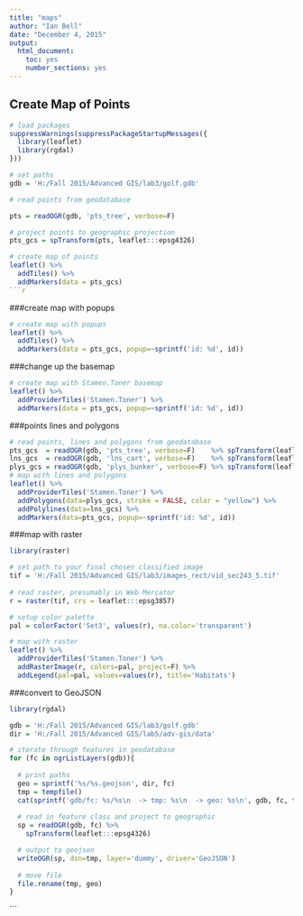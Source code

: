 ```yaml
---
title: "maps"
author: "Ian Bell"
date: "December 4, 2015"
output:
  html_document:
    toc: yes
    number_sections: yes
---
```


## Create Map of Points
```r
# load packages
suppressWarnings(suppressPackageStartupMessages({
  library(leaflet)
  library(rgdal)
}))

# set paths
gdb = 'H:/Fall 2015/Advanced GIS/lab3/golf.gdb'

# read points from geodatabase

pts = readOGR(gdb, 'pts_tree', verbose=F)

# project points to geographic projection
pts_gcs = spTransform(pts, leaflet:::epsg4326)

# create map of points
leaflet() %>%
  addTiles() %>%
  addMarkers(data = pts_gcs)
```r

```
###create map with popups
```r
# create map with popups
leaflet() %>%
  addTiles() %>%
  addMarkers(data = pts_gcs, popup=~sprintf('id: %d', id)) 
```
###change up the basemap
```r
# create map with Stamen.Toner basemap
leaflet() %>%  
  addProviderTiles('Stamen.Toner') %>%
  addMarkers(data = pts_gcs, popup=~sprintf('id: %d', id))
```
###points lines and polygons
```r
# read points, lines and polygons from geodatabase
pts_gcs  = readOGR(gdb, 'pts_tree', verbose=F)    %>% spTransform(leaflet:::epsg4326)
lns_gcs  = readOGR(gdb, 'lns_cart', verbose=F)    %>% spTransform(leaflet:::epsg4326)
plys_gcs = readOGR(gdb, 'plys_bunker', verbose=F) %>% spTransform(leaflet:::epsg4326)
# map with lines and polygons
leaflet() %>%  
  addProviderTiles('Stamen.Toner') %>%
  addPolygons(data=plys_gcs, stroke = FALSE, color = "yellow") %>%  
  addPolylines(data=lns_gcs) %>%
  addMarkers(data=pts_gcs, popup=~sprintf('id: %d', id))


```
###map with raster
```r
library(raster)

# set path to your final chosen classified image
tif = 'H:/Fall 2015/Advanced GIS/lab3/images_rect/vid_sec243_5.tif'
  
# read raster, presumably in Web Mercator
r = raster(tif, crs = leaflet:::epsg3857)

# setup color palette
pal = colorFactor('Set3', values(r), na.color='transparent')

# map with raster
leaflet() %>%  
  addProviderTiles('Stamen.Toner') %>%
  addRasterImage(r, colors=pal, project=F) %>%
  addLegend(pal=pal, values=values(r), title='Habitats')

```
###convert to GeoJSON

```r

library(rgdal)

gdb = 'H:/Fall 2015/Advanced GIS/lab3/golf.gdb'
dir = 'H:/Fall 2015/Advanced GIS/lab5/adv-gis/data'

# iterate through features in geodatabase
for (fc in ogrListLayers(gdb)){
  
  # print paths
  geo = sprintf('%s/%s.geojson', dir, fc)
  tmp = tempfile()
  cat(sprintf('gdb/fc: %s/%s\n  -> tmp: %s\n  -> geo: %s\n', gdb, fc, tmp, geo))
  
  # read in feature class and project to geographic
  sp = readOGR(gdb, fc) %>%
    spTransform(leaflet:::epsg4326)

  # output to geojson
  writeOGR(sp, dsn=tmp, layer='dummy', driver='GeoJSON')
  
  # move file
  file.rename(tmp, geo)
}

```


```

  